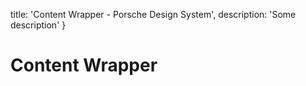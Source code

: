 
  title: 'Content Wrapper - Porsche Design System',
  description: 'Some description'
}

# Content Wrapper <ComponentStatus tagName="p-content-wrapper"></ComponentStatus>

<TableOfContents headings={[]} />

